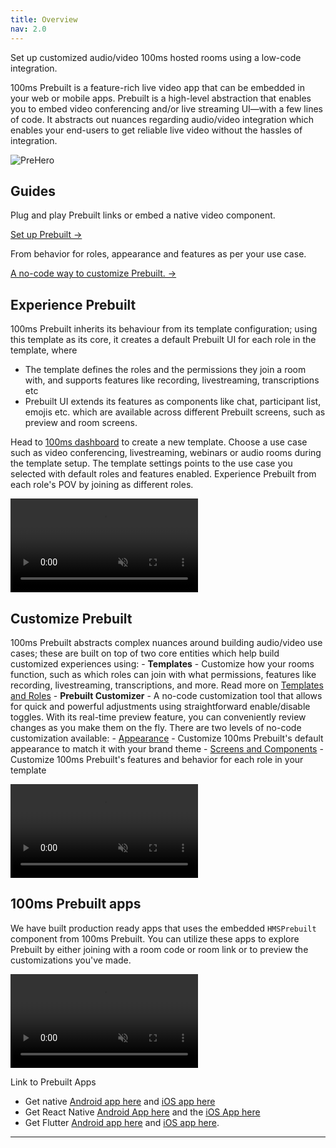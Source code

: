 ```yaml
---
title: Overview
nav: 2.0
---
```


Set up customized audio/video 100ms hosted rooms using a low-code integration.

100ms Prebuilt is a feature-rich live video app that can be embedded in your web or mobile apps. Prebuilt is a high-level abstraction that enables you to embed video conferencing and/or live streaming UI—with a few lines of code. It abstracts out nuances regarding audio/video integration which enables your end-users to get reliable live video without the hassles of integration.

![PreHero](/docs/v2/PreHero.png)

## Guides

<FlexContainer>

<Callout title="Quickstart">
Plug and play Prebuilt links or embed a native video component.

[Set up Prebuilt →](/get-started/v2/get-started/prebuilt/quickstart)

</Callout>

<Callout title="Customize Prebuilt">
From behavior for roles, appearance and features as per your use case.

[A no-code way to customize Prebuilt. →](/get-started/v2/get-started/prebuilt/overview#customize-prebuilt)

</Callout>

</FlexContainer>

## Experience Prebuilt

100ms Prebuilt inherits its behaviour from its template configuration; using this template as its core, it creates a default Prebuilt UI for each role in the template, where

-   The template defines the roles and the permissions they join a room with, and supports features like recording, livestreaming, transcriptions etc
-   Prebuilt UI extends its features as components like chat, participant list, emojis etc. which are available across different Prebuilt screens, such as preview and room screens.

Head to [100ms dashboard](https://dashboard.100ms.live/dashboard) to create a new template. Choose a use case such as video conferencing, livestreaming, webinars or audio rooms during the template setup. The template settings points to the use case you selected with default roles and features enabled. Experience Prebuilt from each role's POV by joining as different roles.

<video loop="true" autoplay="autoplay" id="vid" muted>
    <source src="/docs/docs/v2/prebuiltwebinar.mp4" type="video/mp4" />
</video>

## Customize Prebuilt

100ms Prebuilt abstracts complex nuances around building audio/video use cases; these are built on top of two core entities which help build customized experiences using: - **Templates** - Customize how your rooms function, such as which roles can join with what permissions, features like recording, livestreaming, transcriptions, and more. Read more on [Templates and Roles](/get-started/v2/get-started/concepts/templates-and-roles) - **Prebuilt Customizer** - A no-code customization tool that allows for quick and powerful adjustments using straightforward enable/disable toggles. With its real-time preview feature, you can conveniently review changes as you make them on the fly. There are two levels of no-code customization available: - [Appearance](/get-started/v2/get-started/prebuilt/Appearance) - Customize 100ms Prebuilt's default appearance to match it with your brand theme - [Screens and Components](/get-started/v2/get-started/prebuilt/Screens-and-components) - Customize 100ms Prebuilt's features and behavior for each role in your template

<video loop="true" autoplay="autoplay" id="vid" muted>
    <source src="/docs/docs/v2/customiser.mp4" type="video/mp4" />
</video>

## 100ms Prebuilt apps

We have built production ready apps that uses the embedded `HMSPrebuilt` component from 100ms Prebuilt. You can utilize these apps to explore Prebuilt by either joining with a room code or room link or to preview the customizations you've made.

<video loop="true" autoplay="autoplay" id="vid" muted>
    <source src="/docs/docs/v2/prebuiltApps.mp4" type="video/mp4" />
</video>

Link to Prebuilt Apps

-   Get native [Android app here](https://github.com/100mslive/AndroidPrebuiltDemo/commit/7e4150df9b708d63b2e678ce8fc6aa81f64bdd6c/checks) and [iOS app here](https://testflight.apple.com/join/Pb4aTS0t)
-   Get React Native [Android App here](https://appdistribution.firebase.dev/i/7b7ab3b30e627c35) and the [iOS App here](https://testflight.apple.com/join/v4bSIPad)
-   Get Flutter [Android app here](https://play.google.com/store/apps/details?id=live.hms.flutter) and [iOS app here](https://apps.apple.com/app/100ms-live/id1576541989).

<hr />
<SuggestedBlogs
    suggestedBlogs={[
        {
            title: 'Video Calling Application in Flutter using 100ms Prebuilt',
            content:
                "Video calls have changed the way we work, learn, and even see a doctor. But behind the scenes, making video calls work well is actually pretty hard. It's like trying to make sure the picture and sound are perfect for everyone, no matter how fast their internet is or what device they're using. And if that's not tricky enough, adding things like chat and synchronized actions feels like too much of handling when you just want to ship faster. If you've ever felt the struggle, don't worry – a lot of us do.",
            date: 'January 2, 2024 • 8 min read',
            url: 'https://www.100ms.live/blog/prebuilt-flutter-component'
        },
        {
            title: 'Meet all new 100ms RoomKit SDK on iOS',
            content:
                "Building a video-conferencing or streaming app from scratch is no small feat. From aligning audio and video streams to designing user-friendly interfaces, it can be a challenging task with many factors to consider. That's where HMSRoomKit comes in - it is designed to make this process easier for you by providing prebuilt conferencing and live-streaming components that are ready to use.",
            date: 'September 29, 20231 • 3 min read',
            url: 'https://www.100ms.live/blog/ios-roomkit'
        },
        {
            title: 'Embedding Prebuilt as a native component',
            content:
                'Building fast versus the perfect custom setup for your users is a debate that has plagued engineers and PMs alike. And then 100ms Prebuilt was born. 🌅',
            date: 'September 13, 2023 • 4 min read',
            url: 'https://www.100ms.live/blog/embed-prebuilt-native-components'
        }
    ]}
/>
